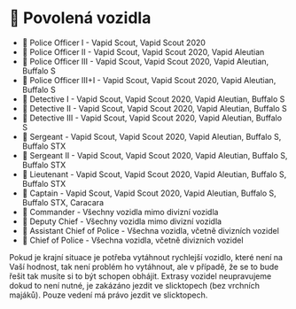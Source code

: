 
# 🚓 Povolená vozidla

- 👮 Police Officer I - Vapid Scout, Vapid Scout 2020
- 👮 Police Officer II - Vapid Scout, Vapid Scout 2020, Vapid Aleutian
- 👮 Police Officer III - Vapid Scout, Vapid Scout 2020, Vapid Aleutian, Buffalo S
- 👮 Police Officer III+I - Vapid Scout, Vapid Scout 2020, Vapid Aleutian, Buffalo S
- 👮 Detective I - Vapid Scout, Vapid Scout 2020, Vapid Aleutian, Buffalo S
- 👮 Detective II - Vapid Scout, Vapid Scout 2020, Vapid Aleutian, Buffalo S
- 👮 Detective III - Vapid Scout, Vapid Scout 2020, Vapid Aleutian, Buffalo S
- 👮 Sergeant - Vapid Scout, Vapid Scout 2020, Vapid Aleutian, Buffalo S, Buffalo STX
- 👮 Sergeant II - Vapid Scout, Vapid Scout 2020, Vapid Aleutian, Buffalo S, Buffalo STX
- 👮 Lieutenant - Vapid Scout, Vapid Scout 2020, Vapid Aleutian, Buffalo S, Buffalo STX
- 👮 Captain - Vapid Scout, Vapid Scout 2020, Vapid Aleutian, Buffalo S, Buffalo STX, Caracara
- 👮 Commander - Všechny vozidla mimo divizní vozidla
- 👮 Deputy Chief - Všechny vozidla mimo divizní vozidla
- 👮 Assistant Chief of Police - Všechna vozidla, včetně divizních vozidel
- 👮 Chief of Police - Všechna vozidla, včetně divizních vozidel

<Callout type="info" emoji="ℹ️">
  Pokud je krajní situace je potřeba vytáhnout rychlejší vozidlo, které není na Vaší hodnost, tak není problém ho vytáhnout, ale v případě, že se to bude řešit tak musíte si to být schopen obhájit. Extrasy vozidel neupravujeme dokud to není nutné, je zakázáno jezdit ve slicktopech (bez vrchních majáků). Pouze vedení má právo jezdit ve slicktopech.
</Callout>
